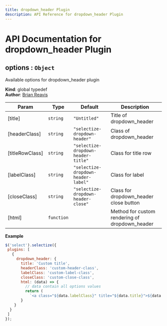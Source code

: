 ```yaml
---
title: dropdown_header Plugin
description: API Reference for dropdown_header Plugin
---
```

# API Documentation for dropdown_header Plugin
<a name="options"></a>

## options : <code>Object</code>
Available options for dropdown_header plugin

**Kind**: global typedef  
**Author**: [Brian Reavis](https://github.com/brianreavis)  

| Param | Type | Default | Description |
| --- | --- | --- | --- |
| [title] | <code>string</code> | <code>&quot;Untitled&quot;</code> | Title of dropdown_header |
| [headerClass] | <code>string</code> | <code>&quot;selectize-dropdown-header&quot;</code> | Class of dropdown_header |
| [titleRowClass] | <code>string</code> | <code>&quot;selectize-dropdown-header-title&quot;</code> | Class for title row |
| [labelClass] | <code>string</code> | <code>&quot;selectize-dropdown-header-label&quot;</code> | Class for label |
| [closeClass] | <code>string</code> | <code>&quot;selectize-dropdown-header-close&quot;</code> | Class for dropdown_header close button |
| [html] | <code>function</code> |  | Method for custom rendering of dropdown_header |

**Example**  
```js$('select').selectize({ plugins: [   {     dropdown_header: {       title: 'Custom title',       headerClass: 'custom-header-class',       labelClass: 'custom-label-class',       closeClass: 'custom-close-class',       html: (data) => {         // data contain all options values         return (           `<a class="${data.labelClass}" title="${data.title}">${data.title}</a>`;       }    }  } ]});```

